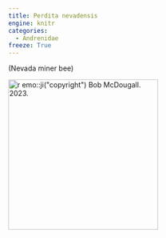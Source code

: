 ```yaml
---
title: Perdita nevadensis
engine: knitr
categories:
  - Andrenidae
freeze: True
---
```

(Nevada miner bee)

[![`r emo::ji("copyright")` Bob McDougall. 2023.](/files/no_bee.png){height=300}](https://inaturalist.ca/observations/168516640)
